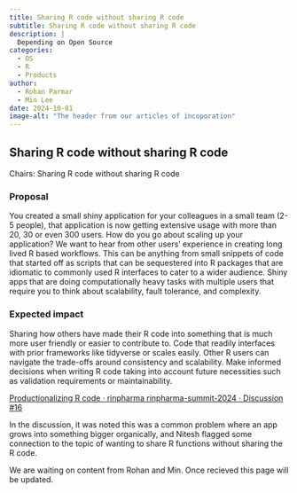 ```yaml
---
title: Sharing R code without sharing R code
subtitle: Sharing R code without sharing R code
description: |
  Depending on Open Source
categories:
  - OS
  - R
  - Products
author: 
  - Rohan Parmar
  - Min Lee 
date: 2024-10-01
image-alt: "The header from our articles of incoporation"
---
```


## Sharing R code without sharing R code

Chairs: Sharing R code without sharing R code

### Proposal

You created a small shiny application for your colleagues in a small team (2-5 people), that application is now getting extensive usage with more than 20, 30 or even 300 users. How do you go about scaling up your application? We want to hear from other users' experience in creating long lived R based workflows. This can be anything from small snippets of code that started off as scripts that can be sequestered into R packages that are idiomatic to commonly used R interfaces to cater to a wider audience. Shiny apps that are doing computationally heavy tasks with multiple users that require you to think about scalability, fault tolerance, and complexity.

### Expected impact

Sharing how others have made their R code into something that is much more user friendly or easier to contribute to. Code that readily interfaces with prior frameworks like tidyverse or scales easily. Other R users can navigate the trade-offs around consistency and scalability. Make informed decisions when writing R code taking into account future necessities such as validation requirements or maintainability.

[Productionalizing R code · rinpharma rinpharma-summit-2024 · Discussion #16](https://github.com/rinpharma/rinpharma-summit-2024/discussions/16)

In the discussion, it was noted this was a common problem where an app grows into something bigger organically, and Nitesh flagged some connection to the topic of wanting to share R functions without sharing the R code.

::: {.callout-warning}

We are waiting on content from Rohan and Min. Once recieved this page will be updated.

:::
